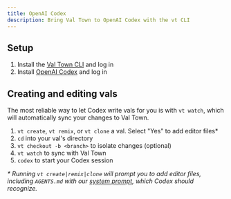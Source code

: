 ```yaml
---
title: OpenAI Codex
description: Bring Val Town to OpenAI Codex with the vt CLI
---
```


## Setup

1. Install the [Val Town CLI](https://github.com/val-town/vt) and log in
2. Install [OpenAI Codex](https://developers.openai.com/codex/cli) and log in

## Creating and editing vals

The most reliable way to let Codex write vals for you is with `vt watch`, which will automatically sync your changes to Val Town.

1. `vt create`, `vt remix`, or `vt clone` a val. Select "Yes" to add editor files\*
2. `cd` into your val's directory
3. `vt checkout -b <branch>` to isolate changes (optional)
4. `vt watch` to sync with Val Town
5. `codex` to start your Codex session

_\* Running `vt create|remix|clone` will prompt you to add editor files, including `AGENTS.md` with our [system prompt](https://www.val.town/x/valdottown/Townie/code/prompts/system_prompt.txt), which Codex should recognize._
